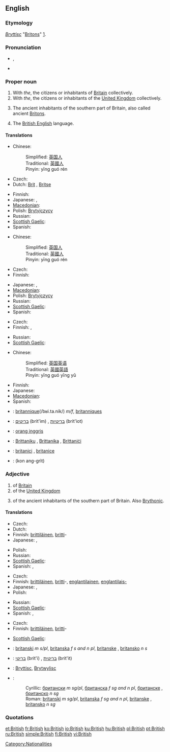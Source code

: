 {{wikipedia|dab=British}}
==English==

{{rank|school|language|court|752|British|meant|tears|expected}}

===Etymology===
{{etyl|ang}} ''[[Bryttisc]]'' "[[Britons]]" [http://www.etymonline.com/index.php?search=British].

===Pronunciation===
* {{a|GA|RP}} {{IPA|/ˈbɹɪt.ɪʃ/}}, {{SAMPA|/"brIt.IS/}}
* {{audio|en-us-british.ogg|Audio (US)}}

===Proper noun===
{{en-proper noun}}

# With ''the'', the citizens or inhabitants of [[Britain]] collectively.
# With ''the'', the citizens or inhabitants of the [[United Kingdom]] collectively.
# {{history}} The ancient inhabitants of the southern part of Britain, also called ancient [[Briton]]s.
# The [[British English]] language.

====Translations====
{{trans-top|citizens or inhabitants of Britain}}
* Chinese:
*: Simplified: [[英国人]]
*: Traditional: [[英國人]]
*: Pinyin: yīng guó rén
* Czech: {{t-|cs|Britové|m|p}}
* Dutch: [[Brit]] {{m}}, [[Britse]] {{f}}
{{trans-mid}}
* Finnish: {{t-|fi|britti|alt=britit}}
* Japanese: {{t+|ja|イギリス人|tr=igirisu-jin|sc=Jpan}}, {{t+|ja|英国人|tr=eikoku-jin|sc=Jpan}}
* [[Macedonian]]: {{t|mk|Британци|p|tr=Brítanci|sc=Cyrl}}
* Polish: [[Brytyjczycy]] {{p}}
* Russian: {{t|ru|британцы|m|p|tr=británcy|sc=Cyrl}}
* [[Scottish Gaelic]]: {{t-|gd|Breatannaich|m|xs=Scottish Gaelic}}
* Spanish: {{t|es|los británicos|pl}}
{{trans-bottom}}

{{trans-top|the citizens or inhabitants of the UK}}
* Chinese:
*: Simplified: [[英国人]]
*: Traditional: [[英國人]]
*: Pinyin: yīng guó rén
* Czech: {{t-|cs|Britové|m|p}}
* Finnish: {{t-|fi|britti|alt=britit}}
{{trans-mid}}
* Japanese: {{t+|ja|イギリス人|tr=igirisu-jin|sc=Jpan}}, {{t+|ja|英国人|tr=eikoku-jin|sc=Jpan}}
* [[Macedonian]]: {{t|mk|Британци|p|tr=Brítanci|sc=Cyrl}}
* Polish: [[Brytyjczycy]] {{p}}
* Russian: {{t|ru|британцы|m|p|tr=británcy|sc=Cyrl}}
* [[Scottish Gaelic]]: {{t-|gd|Breatannaich|m|xs=Scottish Gaelic}}
* Spanish: {{t|es|los británicos|pl}}
{{trans-bottom}}

{{trans-top|history: ancient inhabitants of the southern part of Britain}}
* Czech: {{t-|cs|Britonové|m|p}}
* Finnish: {{t-|fi|britti|alt=britit}}, {{t-|fi|brittiläinen|alt=brittiläiset}}
{{trans-mid}}
* Russian: {{t|ru|бритты|m|p|tr=brítty|sc=Cyrl}}
* [[Scottish Gaelic]]: {{t-|gd|Breatannaich|m|xs=Scottish Gaelic}}
{{trans-bottom}}

{{trans-top|the British English language}}
* Chinese:
*: Simplified: [[英国英语]]
*: Traditional: [[英國英語]]
*: Pinyin: yīng guó yīng yǔ
{{trans-mid}}
* Finnish: {{t-|fi|englanninenglanti}}
* Japanese: {{t|ja|イギリス英語|tr=igirisu eigo|sc=Jpan}}
* [[Macedonian]]: {{t|mk|британски англиски|m|tr=brítanski ángliski|sc=Cyrl}}
* Spanish: {{t+|es|inglés británico}}
{{trans-bottom}}

{{checktrans-top}}
<!-- Most of these are in singular. Should they really be? -->
* {{ttbc|French}}: [[britannique]](/bʁi.ta.nik/) ''m/f'', [[britanniques]] {{p}}
* {{ttbc|Hebrew}}: [[בריטים]] (brit'im) {{m|p}}, [[בריטיות]] (brit'iot) {{f|p}}
* {{ttbc|Indonesian}}: [[orang inggris]]
{{trans-mid}}
* {{ttbc|Maltese}}: [[Brittaniku]] {{m}}, [[Brittanika]] {{f}}, [[Brittaniċi]] {{p}}
* {{ttbc|Romanian}}: [[britanici]] {{m|p}}, [[britanice]] {{f|p}}
* {{ttbc|Thai}}: {{Thai|[[คนอังกฤษ]]}} (kon ang-grìt)
{{trans-bottom}}

===Adjective===
{{en-adj}}

# of [[Britain]]
# of the [[United Kingdom]]
# {{history}} of the ancient inhabitants of the southern part of Britain.  Also [[Brythonic]].

====Translations====
{{trans-top|of Britain}}
* Czech: {{t-|cs|britský}}
* Dutch: {{t-|nl|Brits}}
* Finnish: [[brittiläinen]], [[britti]]-
* Japanese: {{t|ja|イギリスの|tr=igirisu no|sc=Jpan}}, {{t|ja|英国の|tr=eikoku no|sc=Jpan}}
{{trans-mid}}
* Polish: {{t+|pl|brytyjski|m}}
* Russian: {{t+|ru|британский|tr=británskij|sc=Cyrl}}
* [[Scottish Gaelic]]: {{t-|gd|Breatannach|xs=Scottish Gaelic}}
* Spanish: {{t+|es|británico|m}}, {{t-|es|británica|f}}
{{trans-bottom}}

{{trans-top|colloquial: of the UK}}
* Czech: {{t-|cs|britský}}
* Finnish: [[brittiläinen]], [[britti]]-, [[englantilainen]], [[englantilais-]]
* Japanese: {{t|ja|イギリスの|tr=igirisu no|sc=Jpan}}, {{t|ja|英国の|tr=eikoku no|sc=Jpan}}
* Polish: {{t+|pl|brytyjski|m}}
{{trans-mid}}
* Russian: {{t+|ru|британский|tr=británskij|sc=Cyrl}}
* [[Scottish Gaelic]]: {{t-|gd|Breatannach|xs=Scottish Gaelic}}
* Spanish: {{t+|es|británico|m}}, {{t-|es|británica|f}}
{{trans-bottom}}

{{trans-top|history: of the ancient inhabitants of the southern part of Britain}}
* Czech: {{t-|cs|britonský}}
* Finnish: [[brittiläinen]], [[britti]]-
{{trans-mid}}
* [[Scottish Gaelic]]: {{t-|gd|Breatannach|xs=Scottish Gaelic}}
{{trans-bottom}}

{{checktrans-top}}
* {{ttbc|Bosnian}}: [[britanski]] ''m s/pl'', [[britanska]] ''f s and n pl'', [[britanske]] {{f}} {{p}}, [[britansko]] ''n s''
* {{ttbc|Hebrew}}: [[בריטי]] (brit'i) {{m}}, [[בריטית]] (brit'it) {{f}}
* {{ttbc|Old English}}: [[Bryttisc]], [[Brytwylisc]]
* {{ttbc|Serbian}}:
*: Cyrillic: [[британски]] ''m sg/pl'', [[британска]] ''f sg and n pl'', [[британске]] {{f}} {{p}}, [[британско]] ''n sg''
*: Roman: [[britanski]] ''m sg/pl'', [[britanska]] ''f sg and n pl'', [[britanske]] {{f}} {{p}}, [[britansko]] ''n sg''
{{checktrans-bottom}}

===Quotations===
{{seeCites}}

[[Category:Nationalities]]

[[et:British]]
[[fr:British]]
[[ko:British]]
[[io:British]]
[[ku:British]]
[[hu:British]]
[[pl:British]]
[[pt:British]]
[[ru:British]]
[[simple:British]]
[[fi:British]]
[[vi:British]]